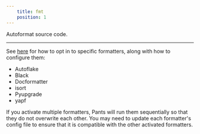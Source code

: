 ```yaml
---
    title: fmt
    position: 1
---
```


Autoformat source code.

---

See [here](../python-overview/linters-and-formatters.mdx) for how to opt in to specific formatters, along with how to configure them:

- Autoflake
- Black
- Docformatter
- isort
- Pyupgrade
- yapf

If you activate multiple formatters, Pants will run them sequentially so that they do not overwrite each other. You may need to update each formatter's config file to ensure that it is compatible with the other activated formatters.

